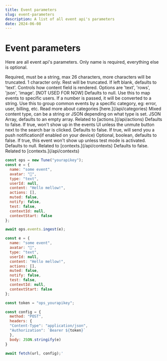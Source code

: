 ```yaml
---
title: Event parameters
slug: event-parameters
description: A list of all event api's parameters
date: 2024-06-08
---
```



# Event parameters

Here are all event api's parameters. Only name is required, everything else is optional.

<ApiItem client:load title="name" type="string" required="true">
  Required, must be a string, max 26 characters, more characters will be truncated.
</ApiItem>
<ApiItem client:load title="avatar" type="string" required="false">
  1 character only. Rest will be truncated.
</ApiItem>
<ApiItem client:load title="type" type="string" required="false">
  If left blank, defaults to 'text'. Controls how content field is rendered. Options are 'text', 'rows', 'json',
  'image'.
</ApiItem>
<ApiItem client:load title="userId" type="string" required="false">
  [NOT USED FOR NOW] Defaults to null. Use this to map events to specific users.
  If a number is passed, it will be converted to a string.
</ApiItem>
<ApiItem client:load title="category" type="string" required="false">
  Use this to group common events by a specific category, eg: error, user, billing, etc. Read more about categories [here.](/api/categories)
</ApiItem>
<ApiItem client:load title="content" type="string/json" required="false">
  Mixed content type, can be a string or JSON depending on what type is set.
</ApiItem>
<ApiItem client:load title="actions" type="json" required="false">
  JSON Array, defaults to an empty array. Related to [actions.](/api/actions)
</ApiItem>
<ApiItem client:load title="muted" type="boolean" required="false">
  Defaults to false. If true, won't show up in the events UI unless the unmute button next to the search bar is clicked.
</ApiItem>
<ApiItem client:load title="notify" type="boolean" required="false">
  Defaults to false. If true, will send you a push notification(if enabled on your device)
</ApiItem>
<ApiItem client:load title="test" type="boolean" required="false">
  Optional, boolean, defaults to false. If true, this event won't show up unless test mode is activated.
</ApiItem>
<ApiItem client:load title="contextId" type="string" required="false">
  Defaults to null. Related to [contexts.](/api/contexts)
</ApiItem>
<ApiItem client:load title="contextStart" type="boolean" required="false">
  Defaults to false. Related to [contexts.](/api/contexts)
</ApiItem>

<br />

```js
const ops = new Tune("yourapikey");
const e = {
  name: "some event",
  avatar: "🤖",
  type: "text",
  userId: null,
  content: "Hello mellow!",
  actions: [],
  muted: false,
  notify: false,
  test: false,
  contextId: null,
  contextStart: false
};

await ops.events.ingest(e);
```

```js
const e = {
  name: "some event",
  avatar: "🤖",
  type: "text",
  userId: null,
  content: "Hello mellow!",
  actions: [],
  muted: false,
  notify: false,
  test: false,
  contextId: null,
  contextStart: false
};

const token = "ops_yourapikey";

const config = {
  method: "POST",
  headers: {
  "Content-Type": "application/json",
  "Authorization": `Bearer ${token}`
  },
  body: JSON.stringify(e)
}

await fetch(url, config);'
```